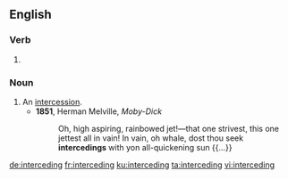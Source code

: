 ==English==

===Verb===
{{head|en|present participle}}

# {{present participle of|intercede|lang=en|nocat=1}}

===Noun===
{{en-noun}}

# An [[intercession]].
#* '''1851''', Herman Melville, ''Moby-Dick''
#*: Oh, high aspiring, rainbowed jet!—that one strivest, this one jettest all in vain! In vain, oh whale, dost thou seek '''intercedings''' with yon all-quickening sun {{...}}

[[de:interceding]]
[[fr:interceding]]
[[ku:interceding]]
[[ta:interceding]]
[[vi:interceding]]